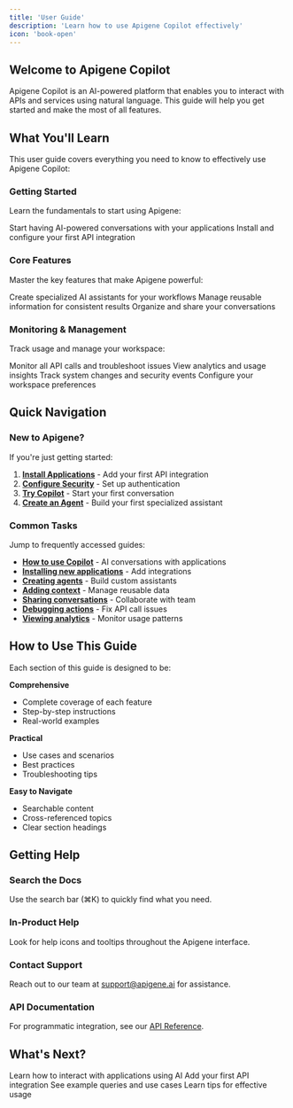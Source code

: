 ```yaml
---
title: 'User Guide'
description: 'Learn how to use Apigene Copilot effectively'
icon: 'book-open'
---
```


## Welcome to Apigene Copilot

Apigene Copilot is an AI-powered platform that enables you to interact with APIs and services using natural language. This guide will help you get started and make the most of all features.

## What You'll Learn

This user guide covers everything you need to know to effectively use Apigene Copilot:

### Getting Started

Learn the fundamentals to start using Apigene:

<CardGroup cols={2}>
  <Card title="Copilot" icon="message-circle" href="/user-guide/copilot">
    Start having AI-powered conversations with your applications
  </Card>
  <Card title="Applications" icon="grid" href="/user-guide/applications">
    Install and configure your first API integration
  </Card>
</CardGroup>

### Core Features

Master the key features that make Apigene powerful:

<CardGroup cols={3}>
  <Card title="Agents" icon="robot" href="/user-guide/agents">
    Create specialized AI assistants for your workflows
  </Card>
  <Card title="Context" icon="database" href="/user-guide/context">
    Manage reusable information for consistent results
  </Card>
  <Card title="Chat History" icon="messages" href="/user-guide/chat-history">
    Organize and share your conversations
  </Card>
</CardGroup>

### Monitoring & Management

Track usage and manage your workspace:

<CardGroup cols={2}>
  <Card title="Actions" icon="bolt" href="/user-guide/actions">
    Monitor all API calls and troubleshoot issues
  </Card>
  <Card title="Dashboard" icon="chart-line" href="/user-guide/dashboard">
    View analytics and usage insights
  </Card>
  <Card title="Audit Logs" icon="shield-check" href="/user-guide/audit">
    Track system changes and security events
  </Card>
  <Card title="Settings" icon="cog" href="/user-guide/settings">
    Configure your workspace preferences
  </Card>
</CardGroup>

## Quick Navigation

### New to Apigene?

If you're just getting started:

1. **[Install Applications](/user-guide/applications)** - Add your first API integration
2. **[Configure Security](/user-guide/applications#security-configuration)** - Set up authentication
3. **[Try Copilot](/user-guide/copilot)** - Start your first conversation
4. **[Create an Agent](/user-guide/agents)** - Build your first specialized assistant

### Common Tasks

Jump to frequently accessed guides:

- **[How to use Copilot](/user-guide/copilot)** - AI conversations with applications
- **[Installing new applications](/user-guide/applications#installing-applications)** - Add integrations
- **[Creating agents](/user-guide/agents#creating-an-agent)** - Build custom assistants
- **[Adding context](/user-guide/context#creating-context-items)** - Manage reusable data
- **[Sharing conversations](/user-guide/chat-history#chat-sharing)** - Collaborate with team
- **[Debugging actions](/user-guide/actions#troubleshooting)** - Fix API call issues
- **[Viewing analytics](/user-guide/dashboard)** - Monitor usage patterns

## How to Use This Guide

Each section of this guide is designed to be:

**Comprehensive**
- Complete coverage of each feature
- Step-by-step instructions
- Real-world examples

**Practical**
- Use cases and scenarios
- Best practices
- Troubleshooting tips

**Easy to Navigate**
- Searchable content
- Cross-referenced topics
- Clear section headings

## Getting Help

### Search the Docs
Use the search bar (⌘K) to quickly find what you need.

### In-Product Help
Look for help icons and tooltips throughout the Apigene interface.

### Contact Support
Reach out to our team at [support@apigene.ai](mailto:support@apigene.ai) for assistance.

### API Documentation
For programmatic integration, see our [API Reference](/api-reference/api-authentication).

## What's Next?

<CardGroup cols={2}>
  <Card title="Start with Copilot" icon="play" href="/user-guide/copilot">
    Learn how to interact with applications using AI
  </Card>
  <Card title="Install Applications" icon="download" href="/user-guide/applications">
    Add your first API integration
  </Card>
  <Card title="View Examples" icon="lightbulb" href="/user-guide/copilot#your-first-query">
    See example queries and use cases
  </Card>
  <Card title="Best Practices" icon="star" href="/user-guide/copilot#best-practices">
    Learn tips for effective usage
  </Card>
</CardGroup>

